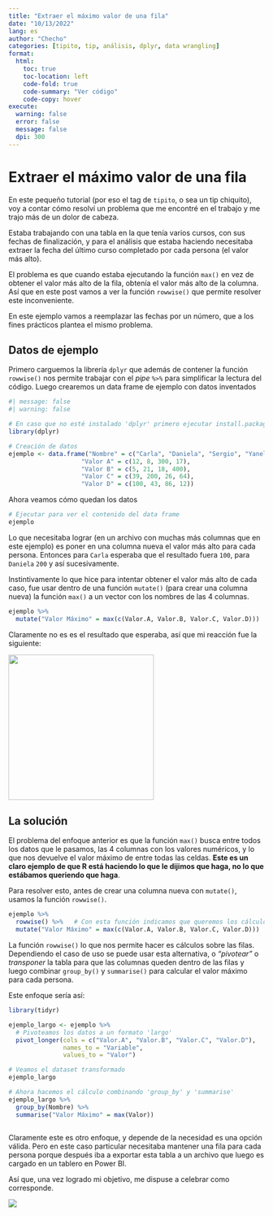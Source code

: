 ```yaml
---
title: "Extraer el máximo valor de una fila"
date: "10/13/2022"
lang: es
author: "Checho"
categories: [tipito, tip, análisis, dplyr, data wrangling]
format:
  html:
    toc: true
    toc-location: left
    code-fold: true
    code-summary: "Ver código"
    code-copy: hover
execute: 
  warning: false
  error: false
  message: false
  dpi: 300
---
```


# Extraer el máximo valor de una fila

En este pequeño tutorial (por eso el tag de `tipito`, o sea un tip chiquito), voy a contar cómo resolví un problema que me encontré en el trabajo y me trajo más de un dolor de cabeza.

Estaba trabajando con una tabla en la que tenía varios cursos, con sus fechas de finalización, y para el análisis que estaba haciendo necesitaba extraer la fecha del último curso completado por cada persona (el valor más alto).

El problema es que cuando estaba ejecutando la función `max()` en vez de obtener el valor más alto de la fila, obtenía el valor más alto de la columna. Así que en este post vamos a ver la función `rowwise()` que permite resolver este inconveniente.

En este ejemplo vamos a reemplazar las fechas por un número, que a los fines prácticos plantea el mismo problema.

## Datos de ejemplo

Primero carguemos la librería `dplyr` que además de contener la función `rowwise()` nos permite trabajar con el *pipe* `%>%` para simplificar la lectura del código. Luego crearemos un data frame de ejemplo con datos inventados

```r
#| message: false
#| warning: false

# En caso que no esté instalado 'dplyr' primero ejecutar install.package("dplyr")
library(dplyr)

# Creación de datos
ejemplo <- data.frame("Nombre" = c("Carla", "Daniela", "Sergio", "Yanel"),
                    "Valor A" = c(12, 8, 300, 17),
                    "Valor B" = c(5, 21, 18, 400),
                    "Valor C" = c(39, 200, 26, 64), 
                    "Valor D" = c(100, 43, 86, 12))
```

Ahora veamos cómo quedan los datos

```r
# Ejecutar para ver el contenido del data frame
ejemplo
```

Lo que necesitaba lograr (en un archivo con muchas más columnas que en este ejemplo) es poner en una columna nueva el valor más alto para cada persona. Entonces para `Carla` esperaba que el resultado fuera `100`, para `Daniela` `200` y así sucesivamente.

Instintivamente lo que hice para intentar obtener el valor más alto de cada caso, fue usar dentro de una función `mutate()` (para crear una columna nueva) la función `max()` a un vector con los nombres de las 4 columnas.

```r
ejemplo %>% 
  mutate("Valor Máximo" = max(c(Valor.A, Valor.B, Valor.C, Valor.D)))
```

Claramente no es es el resultado que esperaba, así que mi reacción fue la siguiente:

![](https://media.giphy.com/media/PmRgaD2xj0KH2pPrVF/giphy.gif){width="286"}

## La solución

El problema del enfoque anterior es que la función `max()` busca entre todos los datos que le pasamos, las 4 columnas con los valores numéricos, y lo que nos devuelve el valor máximo de entre todas las celdas. **Este es un claro ejemplo de que R está haciendo lo que le dijimos que haga, no lo que estábamos queriendo que haga**.

Para resolver esto, antes de crear una columna nueva con `mutate()`, usamos la función `rowwise()`.

```r
ejemplo %>% 
  rowwise() %>%   # Con esta función indicamos que queremos los cálculos sobre las filas
  mutate("Valor Máximo" = max(c(Valor.A, Valor.B, Valor.C, Valor.D)))
```

La función `rowwise()` lo que nos permite hacer es cálculos sobre las filas. Dependiendo el caso de uso se puede usar esta alternativa, o *"pivotear"* o *transponer* la tabla para que las columnas queden dentro de las filas y luego combinar `group_by()` y `summarise()` para calcular el valor máximo para cada persona.

Este enfoque sería así:

```r
library(tidyr)

ejemplo_largo <- ejemplo %>% 
  # Pivoteamos los datos a un formato 'largo'
  pivot_longer(cols = c("Valor.A", "Valor.B", "Valor.C", "Valor.D"), 
               names_to = "Variable",
               values_to = "Valor")

# Veamos el dataset transformado
ejemplo_largo

# Ahora hacemos el cálculo combinando 'group_by' y 'summarise'
ejemplo_largo %>% 
  group_by(Nombre) %>% 
  summarise("Valor Máximo" = max(Valor))
  
```

Claramente este es otro enfoque, y depende de la necesidad es una opción válida. Pero en este caso particular necesitaba mantener una fila para cada persona porque después iba a exportar esta tabla a un archivo que luego es cargado en un tablero en Power BI.

Así que, una vez logrado mi objetivo, me dispuse a celebrar como corresponde.

![](https://media.giphy.com/media/lhwgeqN0pLPBMlFNnn/giphy.gif)
